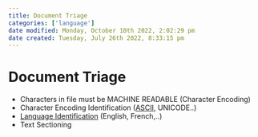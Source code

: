 ```yaml
---
title: Document Triage
categories: ['language']
date modified: Monday, October 10th 2022, 2:02:29 pm
date created: Tuesday, July 26th 2022, 8:33:15 pm
---
```


# Document Triage
- Characters in file must be MACHINE READABLE (Character Encoding)
- Character Encoding Identification ([ASCII](ASCII.qmd), UNICODE..)
- [Language Identification](Language%20Identification.qmd) (English, French,..)
- Text Sectioning



